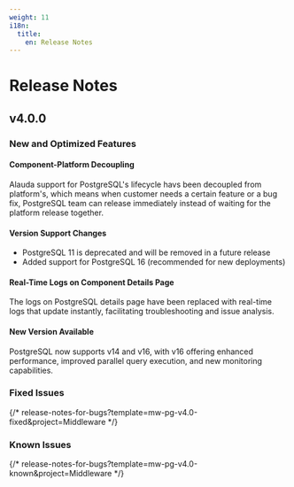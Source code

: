 ```yaml
---
weight: 11
i18n:
  title:
    en: Release Notes
---
```


# Release Notes

## v4.0.0

### New and Optimized Features

#### Component-Platform Decoupling

Alauda support for PostgreSQL's lifecycle havs been decoupled from platform's, which means when customer needs a certain feature or a bug fix, PostgreSQL team can release immediately instead of waiting for the platform release together.

#### Version Support Changes
- PostgreSQL 11 is deprecated and will be removed in a future release
- Added support for PostgreSQL 16 (recommended for new deployments)

#### Real-Time Logs on Component Details Page

The logs on PostgreSQL details page have been replaced with real-time logs that update instantly, facilitating troubleshooting and issue analysis.

#### New Version Available

PostgreSQL now supports v14 and v16, with v16 offering enhanced performance, improved parallel query execution, and new monitoring capabilities.

### Fixed Issues

{/* release-notes-for-bugs?template=mw-pg-v4.0-fixed&project=Middleware */}

### Known Issues

{/* release-notes-for-bugs?template=mw-pg-v4.0-known&project=Middleware */}

